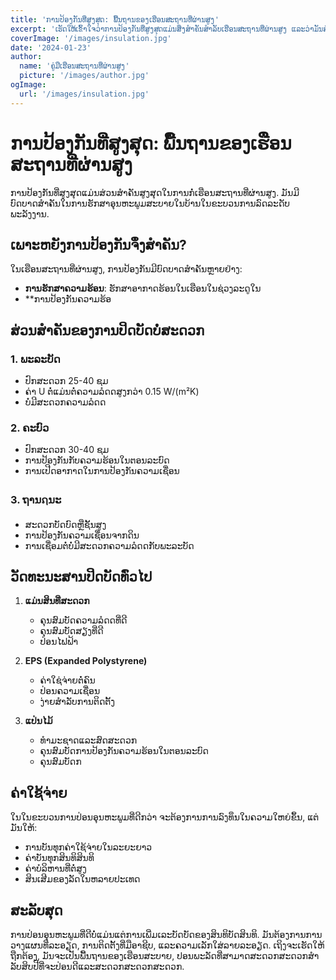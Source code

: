 ```yaml
---
title: 'ການປ້ອງກັນທີ່ສູງສຸດ: ພື້ນຖານຂອງເຮືອນສະຖານທີ່ຜ່ານສູງ'
excerpt: 'ເຮັດໃຫ້ເຂົ້າໃຈວ່າການປ້ອງກັນທີ່ສູງສຸດແມ່ນສິ່ງສຳຄັນສໍາລັບເຮືອນສະຖານທີ່ຜ່ານສູງ ແລະວ່າມັນສ່ວນສໍາຄັນໃນການປ່ອນພະລັງງານ.'
coverImage: '/images/insulation.jpg'
date: '2024-01-23'
author:
  name: 'ຄູ່ມືເຮືອນສະຖານທີ່ຜ່ານສູງ'
  picture: '/images/author.jpg'
ogImage:
  url: '/images/insulation.jpg'
---
```


# ການປ້ອງກັນທີ່ສູງສຸດ: ພື້ນຖານຂອງເຮືອນສະຖານທີ່ຜ່ານສູງ

ການປ້ອງກັນທີ່ສູງສຸດແມ່ນສ່ວນສຳຄັນສູງສຸດໃນການກໍ່ເຮືອນສະຖານທີ່ຜ່ານສູງ. ມັນມີບົດບາດສຳຄັນໃນການຮັກສາອຸນຫະພູມສະບາຍໃນບ້ານໃນຂະບວນການລົດລະດັບພະລັງງານ.

## ເພາະຫຍັງການປ້ອງກັນຈຶ່ງສຳຄັນ?

ໃນເຮືອນສະຖານທີ່ຜ່ານສູງ, ການປ້ອງກັນມີບົດບາດສຳຄັນຫຼາຍຢ່າງ:

- **ການຮັກສາຄວາມຮ້ອນ**: ຮັກສາອາກາດຮ້ອນໃນເຮືອນໃນຊ່ວງລະດູໃນ
- **ການປ້ອງກັນຄວາມຮ້ອ

## ສ່ວນສໍາຄັນຂອງການປິດບັດບໍ່ສະດວກ

### 1. ພະລະບັດ
- ປົກສະດວກ 25-40 ຊມ
- ຄ່າ U ຕໍ່ແມ່ນຕໍ່ຄວາມລໍດດສູງກວ່າ 0.15 W/(m²K)
- ບໍ່ມີສະດວກຄວາມລໍດດ

### 2. ຄະບົວ
- ປົກສະດວກ 30-40 ຊມ
- ການປ້ອງກັນກັບຄວາມຮ້ອນໃນຕອນລະບົດ
- ການເປີດອາກາດໃນການປ້ອງກັນຄວາມເຊື່ອນ

### 3. ຖານຐນະ
- ສະດວກບັດບົດຫຼືຊັ້ນສູງ
- ການປ້ອງກັນຄວາມເຊື່ອນຈາກດິນ
- ການເຊື່ອມຕໍ່ບໍ່ມີສະດວກຄວາມລໍດດກັບພະລະບັດ

## ວັດທະນະສານປິດບັດທົ່ວໄປ

1. **ແມ່ນສິນທີ່ສະດວກ**
   - ຄຸນສົມບັດຄວາມລໍດດທີ່ດີ
   - ຄຸນສົມບັດສຽງທີ່ດີ
   - ປ່ອນໄຟຟ້າ

2. **EPS (Expanded Polystyrene)**
   - ຄ່າໃຊ່ຈ່າຍຕໍ່ຄົນ
   - ປ່ອນຄວາມເຊື່ອນ
   - ງ່າຍສໍາລັບການຕິດຕັ້ງ

3. **ແປ່ນໄມ້**
   - ທຳມະຊາດແລະສົດສະດວກ
   - ຄຸນສົມບັດການປ້ອງກັນຄວາມຮ້ອນໃນຕອນລະບົດ
   - ຄຸນສົມບັດກ

## ຄ່າໃຊ້ຈ່າຍ

ໃນໃນຂະບວນການປ່ອນອຸນຫະພູມທີ່ດີກວ່າ ຈະຕ້ອງການການລົງທຶນໃນຄວາມໃຫຍ່ຂຶ້ນ, ແຕ່ມັນໃຫ້:
- ການບັນທຸກຄ່າໃຊ້ຈ່າຍໃນລະຍະຍາວ
- ຄ່າບັນທຸກສິນທິສິນທິ
- ຄ່າບໍລິຫານທີ່ຕໍ່ສູງ
- ສິນເສີມຂອງລັດໃນຫລາຍປະເທດ

## ສະລັບສຸດ

ການປ່ອນອຸນຫະພູມທີ່ດີບໍ່ແມ່ນແຕ່ການເພີ່ມເລະບັດບັດຂອງສິນທິບັດສິນທິ. ມັນຕ້ອງການການວາງແຜນທີ່ລະອຽດ, ການຕິດຕັ້ງທີ່ມືອາຊີບ, ແລະຄວາມເລັກໃສ່ລາຍລະອຽດ. ເຖິງຈະເຮັດໃຫ້ຖືກຕ້ອງ, ມັນຈະເປັນພື້ນຖານຂອງເຮືອນສະບາຍ, ປອນພະລັດທີ່ສາມາດສະດວກສະດວກສໍາລັບສິບປີທີ່ຈະປ່ອນດີແລະສະດວກສະດວກສະດວກ.